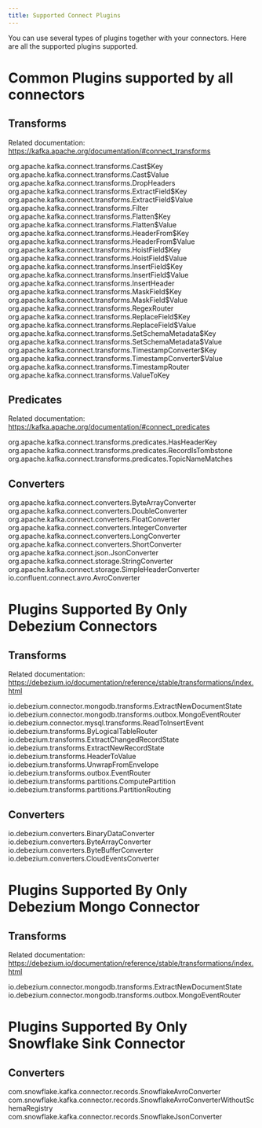 ```yaml
---
title: Supported Connect Plugins
---
```


<Snippet file="kafka/connector-migration.mdx" />


You can use several types of plugins together with your connectors.
Here are all the supported plugins supported.

# Common Plugins supported by all connectors

## Transforms

Related documentation: https://kafka.apache.org/documentation/#connect_transforms

org.apache.kafka.connect.transforms.Cast\$Key
org.apache.kafka.connect.transforms.Cast\$Value
org.apache.kafka.connect.transforms.DropHeaders
org.apache.kafka.connect.transforms.ExtractField\$Key
org.apache.kafka.connect.transforms.ExtractField\$Value
org.apache.kafka.connect.transforms.Filter
org.apache.kafka.connect.transforms.Flatten\$Key
org.apache.kafka.connect.transforms.Flatten\$Value
org.apache.kafka.connect.transforms.HeaderFrom\$Key
org.apache.kafka.connect.transforms.HeaderFrom\$Value
org.apache.kafka.connect.transforms.HoistField\$Key
org.apache.kafka.connect.transforms.HoistField\$Value
org.apache.kafka.connect.transforms.InsertField\$Key
org.apache.kafka.connect.transforms.InsertField\$Value
org.apache.kafka.connect.transforms.InsertHeader
org.apache.kafka.connect.transforms.MaskField\$Key
org.apache.kafka.connect.transforms.MaskField\$Value
org.apache.kafka.connect.transforms.RegexRouter
org.apache.kafka.connect.transforms.ReplaceField\$Key
org.apache.kafka.connect.transforms.ReplaceField\$Value
org.apache.kafka.connect.transforms.SetSchemaMetadata\$Key
org.apache.kafka.connect.transforms.SetSchemaMetadata\$Value
org.apache.kafka.connect.transforms.TimestampConverter\$Key
org.apache.kafka.connect.transforms.TimestampConverter\$Value
org.apache.kafka.connect.transforms.TimestampRouter
org.apache.kafka.connect.transforms.ValueToKey   

## Predicates

Related documentation: https://kafka.apache.org/documentation/#connect_predicates

org.apache.kafka.connect.transforms.predicates.HasHeaderKey
org.apache.kafka.connect.transforms.predicates.RecordIsTombstone
org.apache.kafka.connect.transforms.predicates.TopicNameMatches

## Converters

org.apache.kafka.connect.converters.ByteArrayConverter
org.apache.kafka.connect.converters.DoubleConverter
org.apache.kafka.connect.converters.FloatConverter
org.apache.kafka.connect.converters.IntegerConverter
org.apache.kafka.connect.converters.LongConverter
org.apache.kafka.connect.converters.ShortConverter
org.apache.kafka.connect.json.JsonConverter 
org.apache.kafka.connect.storage.StringConverter
org.apache.kafka.connect.storage.SimpleHeaderConverter
io.confluent.connect.avro.AvroConverter

# Plugins Supported By Only Debezium Connectors

## Transforms

Related documentation: https://debezium.io/documentation/reference/stable/transformations/index.html

io.debezium.connector.mongodb.transforms.ExtractNewDocumentState
io.debezium.connector.mongodb.transforms.outbox.MongoEventRouter
io.debezium.connector.mysql.transforms.ReadToInsertEvent
io.debezium.transforms.ByLogicalTableRouter
io.debezium.transforms.ExtractChangedRecordState
io.debezium.transforms.ExtractNewRecordState
io.debezium.transforms.HeaderToValue
io.debezium.transforms.UnwrapFromEnvelope
io.debezium.transforms.outbox.EventRouter
io.debezium.transforms.partitions.ComputePartition
io.debezium.transforms.partitions.PartitionRouting

## Converters

io.debezium.converters.BinaryDataConverter
io.debezium.converters.ByteArrayConverter
io.debezium.converters.ByteBufferConverter
io.debezium.converters.CloudEventsConverter

# Plugins Supported By Only Debezium Mongo Connector

## Transforms

Related documentation: https://debezium.io/documentation/reference/stable/transformations/index.html

io.debezium.connector.mongodb.transforms.ExtractNewDocumentState
io.debezium.connector.mongodb.transforms.outbox.MongoEventRouter

# Plugins Supported By Only Snowflake Sink Connector

## Converters

com.snowflake.kafka.connector.records.SnowflakeAvroConverter
com.snowflake.kafka.connector.records.SnowflakeAvroConverterWithoutSchemaRegistry
com.snowflake.kafka.connector.records.SnowflakeJsonConverter